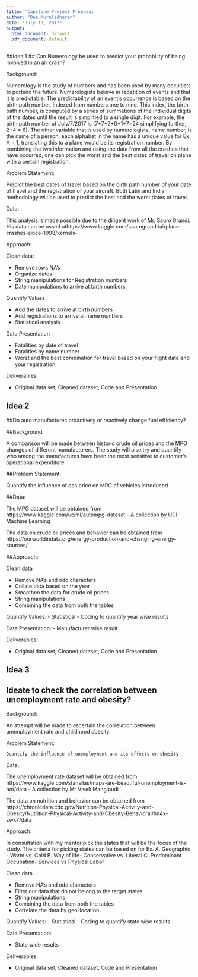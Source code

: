 ---
title: 'Capstone Project Proposal'
author: "Dee Muralidharan"
date: "July 10, 2017"
output:
  html_document: default
  pdf_document: default
---

##Idea 1
## Can Numerology be used to predict your probability of being involved in an air crash?

Background:

Numerology is the study of numbers and has been used by many occultists to portend the future. Numerologists believe in repetition of events and that it is predictable. The predictability of an event's occurrence is based on the birth path number, indexed from numbers one to nine. This index, the birth path number, is computed by a series of summations of the individual digits of the dates until the result is simplified to a single digit. For example, the birth path number of July/7/2017 is (7+7+2+0+1+7=24 simplifying further, 2+4 = 6).  The other variable that is used by numerologists, name number, is the name of a person, each alphabet in the name has a unique value for Ex. A = 1, translating this to a plane would be its registration number. By combining the two information and using the data from all the crashes that have occurred, one can pick the worst and the best dates of travel on plane with a certain registration. 
	
Problem Statement:
  
  Predict the best dates of travel based on the birth path number of your date of travel and the registration of your aircraft. Both Latin and Indian methodology will be used to predict the best and the worst dates of travel. 

Data:

This analysis is made possible due to the diligent work of Mr. Sauro Grandi. His data can be assed athttps://www.kaggle.com/saurograndi/airplane-crashes-since-1908/kernels-


Approach:

Clean data:

  -	Remove rows NA's
  -	Organize dates
  -	String manipulations for Registration numbers
  -	Date manipulations to arrive at birth numbers

Quantify Values :

  -	Add the dates to arrive at birth numbers
  -	Add registrations to arrive at name numbers
  -	Statistical analysis

Data Presentation :

  -	Fatalities by date of travel
  -	Fatalities by name number
  -	Worst and the best combination for travel based on your flight date and your registration. 
  
Deliverables:

  -	Original data set, Cleaned dataset, Code and Presentation 

## Idea 2

##Do auto manufactures proactively or reactively change fuel efficiency?

##Background:

A comparison will be made between historic crude oil prices and the MPG changes of different manufacturers. The study will also try and quantify who among the manufactures have been the most sensitive to customer's operational expenditure. 

##Problem Statement:
	
Quantify the influence of gas price on MPG of vehicles introduced

##Data: 

  The MPG dataset will be obtained from https://www.kaggle.com/uciml/autompg-dataset -    A collection by UCI Machine Learning

The data on crude oil prices and behavior can be obtained from https://ourworldindata.org/energy-production-and-changing-energy-sources/

##Approach: 

Clean data

  -	Remove NA's and odd characters
  -	Collate data based on the year
  -	Smoothen the data for crude oil prices
  -	String manipulations 
  -	Combining the data from both the tables

Quantify Values:
  -	Statistical 
  -	Coding to quantify year wise results

Data Presentation:
  -	Manufacturer wise result 

Deliverables:

  -	Original data set, Cleaned dataset, Code and Presentation 

## Idea 3


## Ideate to check the correlation between unemployment rate and obesity?

Background:

An attempt will be made to ascertain the correlation between unemployment rate and childhood 
obesity.

Problem Statement:

	Quantify the influence of unemployment and its effects on obesity

Data: 

The unemployment rate dataset will be obtained from https://www.kaggle.com/stansilas/maps-are-beautiful-unemployment-is-not/data - A collection by Mr Vivek Mangipudi

The data on nutrition and behavior can be obtained from https://chronicdata.cdc.gov/Nutrition-Physical-Activity-and-Obesity/Nutrition-Physical-Activity-and-Obesity-Behavioral/hn4x-zwk7/data

Approach: 

  In consultation with my mentor pick the states that will be the focus of the study. The criteria for picking states can be based on for Ex. 
  A.	Geographic - Warm vs. Cold
  B.	Way of life- Conservative vs. Liberal
  C.	Predominant Occupation- Services vs Physical Labor

Clean data

  -	Remove NA's and odd characters
  -	Filter out data that do not belong to the target states.
  -	String manipulations 
  -	Combining the data from both the tables
  -	Correlate the data by geo-location

Quantify Values:
  -	Statistical 
  -	Coding to quantify state wise results

Data Presentation:

  -	State wide results 

Deliverables:

-	Original data set, Cleaned dataset, Code and Presentation 


